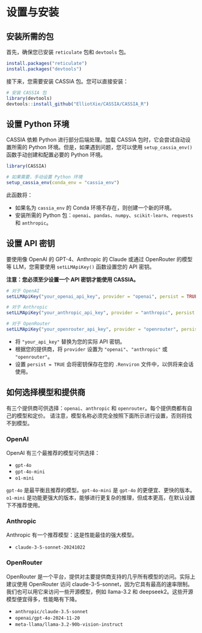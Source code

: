 # 设置与安装

## 安装所需的包

首先，确保您已安装 `reticulate` 包和 `devtools` 包。

```R
install.packages("reticulate")
install.packages("devtools")
```

接下来，您需要安装 CASSIA 包。您可以直接安装：

```R
# 安装 CASSIA 包
library(devtools)
devtools::install_github("ElliotXie/CASSIA/CASSIA_R")
```

## 设置 Python 环境

CASSIA 依赖 Python 进行部分后端处理。加载 CASSIA 包时，它会尝试自动设置所需的 Python 环境。但是，如果遇到问题，您可以使用 `setup_cassia_env()` 函数手动创建和配置必要的 Python 环境。

```R
library(CASSIA)

# 如果需要，手动设置 Python 环境
setup_cassia_env(conda_env = "cassia_env")
```

此函数将：

- 如果名为 `cassia_env` 的 Conda 环境不存在，则创建一个新的环境。
- 安装所需的 Python 包：`openai`、`pandas`、`numpy`、`scikit-learn`、`requests` 和 `anthropic`。

## 设置 API 密钥

要使用像 OpenAI 的 GPT-4、Anthropic 的 Claude 或通过 OpenRouter 的模型等 LLM，您需要使用 `setLLMApiKey()` 函数设置您的 API 密钥。

**注意：您必须至少设置一个 API 密钥才能使用 CASSIA。**

```R
# 对于 OpenAI
setLLMApiKey("your_openai_api_key", provider = "openai", persist = TRUE)

# 对于 Anthropic
setLLMApiKey("your_anthropic_api_key", provider = "anthropic", persist = TRUE)

# 对于 OpenRouter
setLLMApiKey("your_openrouter_api_key", provider = "openrouter", persist = TRUE)
```

- 将 `"your_api_key"` 替换为您的实际 API 密钥。
- 根据您的提供商，将 `provider` 设置为 `"openai"`、`"anthropic"` 或 `"openrouter"`。
- 设置 `persist = TRUE` 会将密钥保存在您的 `.Renviron` 文件中，以供将来会话使用。

## 如何选择模型和提供商

有三个提供商可供选择：`openai`、`anthropic` 和 `openrouter`。每个提供商都有自己的模型和定价。
请注意，模型名称必须完全按照下面所示进行设置，否则将找不到模型。

### OpenAI

OpenAI 有三个最推荐的模型可供选择：

- `gpt-4o`
- `gpt-4o-mini`
- `o1-mini`

`gpt-4o` 是最平衡且推荐的模型。`gpt-4o-mini` 是 `gpt-4o` 的更便宜、更快的版本。`o1-mini` 是功能更强大的版本，能够进行更复杂的推理，但成本更高，在默认设置下不推荐使用。

### Anthropic

Anthropic 有一个推荐模型：这是性能最佳的强大模型。

- `claude-3-5-sonnet-20241022`

### OpenRouter

OpenRouter 是一个平台，提供对主要提供商支持的几乎所有模型的访问。实际上建议使用 OpenRouter 访问 claude-3-5-sonnet，因为它具有最高的速率限制。我们也可以用它来访问一些开源模型，例如 llama-3.2 和 deepseek2。这些开源模型便宜得多，性能略有下降。

- `anthropic/claude-3.5-sonnet`
- `openai/gpt-4o-2024-11-20`
- `meta-llama/llama-3.2-90b-vision-instruct`
